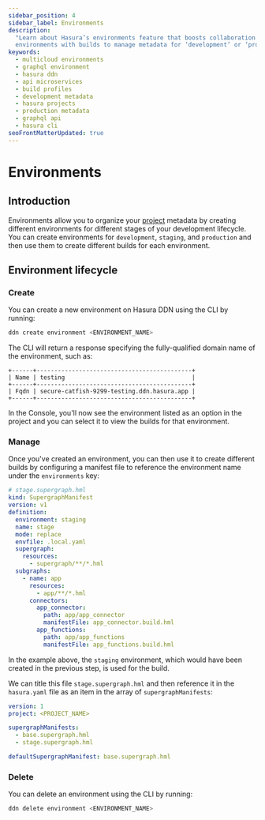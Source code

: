 ```yaml
---
sidebar_position: 4
sidebar_label: Environments
description:
  "Learn about Hasura’s environments feature that boosts collaboration and project organization. Discover how to utilize
  environments with builds to manage metadata for ‘development’ or ‘production’."
keywords:
  - multicloud environments
  - graphql environment
  - hasura ddn
  - api microservices
  - build profiles
  - development metadata
  - hasura projects
  - production metadata
  - graphql api
  - hasura cli
seoFrontMatterUpdated: true
---
```


# Environments

## Introduction

Environments allow you to organize your [project](/ci-cd/projects.mdx) metadata by creating different environments for
different stages of your development lifecycle. You can create environments for `development`, `staging`, and
`production` and then use them to create different builds for each environment.

## Environment lifecycle

### Create

You can create a new environment on Hasura DDN using the CLI by running:

```bash
ddn create environment <ENVIRONMENT_NAME>
```

The CLI will return a response specifying the fully-qualified domain name of the environment, such as:

```text
+------+--------------------------------------------+
| Name | testing                                    |
+------+--------------------------------------------+
| Fqdn | secure-catfish-9299-testing.ddn.hasura.app |
+------+--------------------------------------------+
```

In the Console, you'll now see the environment listed as an option in the project and you can select it to view the
builds for that environment.

### Manage

Once you've created an environment, you can then use it to create different builds by configuring a manifest file to
reference the environment name under the `environments` key:

```yaml
# stage.supergraph.hml
kind: SupergraphManifest
version: v1
definition:
  environment: staging
  name: stage
  mode: replace
  envfile: .local.yaml
  supergraph:
    resources:
      - supergraph/**/*.hml
  subgraphs:
    - name: app
      resources:
        - app/**/*.hml
      connectors:
        app_connector:
          path: app/app_connector
          manifestFile: app_connector.build.hml
        app_functions:
          path: app/app_functions
          manifestFile: app_functions.build.hml
```

In the example above, the `staging` environment, which would have been created in the previous step, is used for the
build.

We can title this file `stage.supergraph.hml` and then reference it in the `hasura.yaml` file as an item in the array of
`supergraphManifests`:

```yaml
version: 1
project: <PROJECT_NAME>

supergraphManifests:
  - base.supergraph.hml
  - stage.supergraph.hml

defaultSupergraphManifest: base.supergraph.hml
```

### Delete

You can delete an environment using the CLI by running:

```bash
ddn delete environment <ENVIRONMENT_NAME>
```
